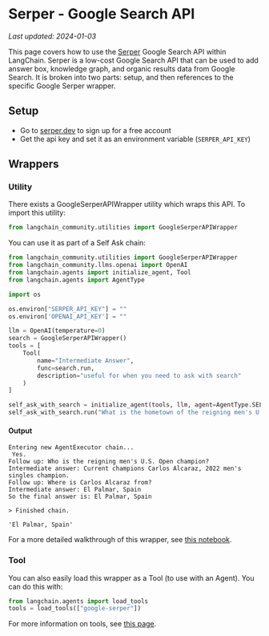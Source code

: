 # Serper - Google Search API
*Last updated: 2024-01-03*

This page covers how to use the [Serper](https://serper.dev) Google Search API within LangChain. Serper is a low-cost Google Search API that can be used to add answer box, knowledge graph, and organic results data from Google Search. 
It is broken into two parts: setup, and then references to the specific Google Serper wrapper.

## Setup
- Go to [serper.dev](https://serper.dev) to sign up for a free account
- Get the api key and set it as an environment variable (`SERPER_API_KEY`)

## Wrappers

### Utility

There exists a GoogleSerperAPIWrapper utility which wraps this API. To import this utility:

```python
from langchain_community.utilities import GoogleSerperAPIWrapper
```

You can use it as part of a Self Ask chain:

```python
from langchain_community.utilities import GoogleSerperAPIWrapper
from langchain_community.llms.openai import OpenAI
from langchain.agents import initialize_agent, Tool
from langchain.agents import AgentType

import os

os.environ["SERPER_API_KEY"] = ""
os.environ['OPENAI_API_KEY'] = ""

llm = OpenAI(temperature=0)
search = GoogleSerperAPIWrapper()
tools = [
    Tool(
        name="Intermediate Answer",
        func=search.run,
        description="useful for when you need to ask with search"
    )
]

self_ask_with_search = initialize_agent(tools, llm, agent=AgentType.SELF_ASK_WITH_SEARCH, verbose=True)
self_ask_with_search.run("What is the hometown of the reigning men's U.S. Open champion?")
```

#### Output
```
Entering new AgentExecutor chain...
 Yes.
Follow up: Who is the reigning men's U.S. Open champion?
Intermediate answer: Current champions Carlos Alcaraz, 2022 men's singles champion.
Follow up: Where is Carlos Alcaraz from?
Intermediate answer: El Palmar, Spain
So the final answer is: El Palmar, Spain

> Finished chain.

'El Palmar, Spain'
```

For a more detailed walkthrough of this wrapper, see [this notebook](/docs/integrations/tools/google_serper).

### Tool

You can also easily load this wrapper as a Tool (to use with an Agent).
You can do this with:
```python
from langchain.agents import load_tools
tools = load_tools(["google-serper"])
```

For more information on tools, see [this page](/docs/modules/agents/tools/).
